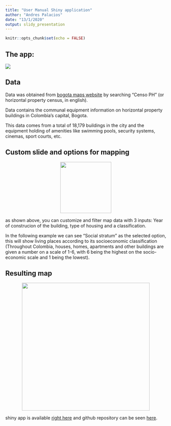 ---
title: "User Manual Shiny application"
author: "Andres Palacios"
date: "13/1/2020"
output: slidy_presentation
---

```{r setup, include=FALSE}
knitr::opts_chunk$set(echo = FALSE)
```

## The app:

![](usermanual_shinyapp.PNG)

## Data

Data was obtained from [bogota maps website](https://mapas.bogota.gov.co/) by searching "Censo PH" (or horizontal property census, in english).

Data contains the communal equipment information on horizontal property buildings in Colombia's capital, Bogota.

This data comes from a total of 18,179 buildings in the city and the equipment holding of amenities like swimming pools, security systems, cinemas, sport courts, etc.

## Custom slide and options for mapping

<center><img src="shinyapp_slides.PNG" width="160" /></center>

as shown above, you can customize and filter map data with 3 inputs: Year of construcion of the building, type of housing and a classification.

In the following example we can see "Social stratum" as the selected option, this will show living places according to its socioeconomic classification (Throughout Colombia, houses, homes, apartments and other buildings are given a number on a scale of 1-6, with 6 being the highest on the socio-economic scale and 1 being the lowest).

## Resulting map
<center><img src="shinyapp_stratum.PNG" width="400" /></center>
shiny app is available [right here](https://andresfpalaciosc.shinyapps.io/Week4DDP/) and github repository can be seen [here](https://github.com/andresfpc/DDPWeek4Assignment).
